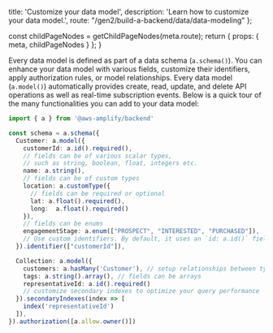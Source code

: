 
  title: 'Customize your data model',
  description: 'Learn how to customize your data model.',
  route: "/gen2/build-a-backend/data/data-modeling"
};

  const childPageNodes = getChildPageNodes(meta.route);
  return {
    props: {
      meta,
      childPageNodes
    }
  };
}


Every data model is defined as part of a data schema (`a.schema()`). You can enhance your data model with various fields, customize their identifiers, apply authorization rules, or model relationships. Every data model (`a.model()`) automatically provides create, read, update, and delete API operations as well as real-time subscription events. Below is a quick tour of the many functionalities you can add to your data model:

```ts
import { a } from '@aws-amplify/backend'

const schema = a.schema({
  Customer: a.model({
    customerId: a.id().required(),
    // fields can be of various scalar types,
    // such as string, boolean, float, integers etc.
    name: a.string(),
    // fields can be of custom types
    location: a.customType({
      // fields can be required or optional
      lat: a.float().required(), 
      long:  a.float().required()
    }),
    // fields can be enums
    engagementStage: a.enum(["PROSPECT", "INTERESTED", "PURCHASED"]), 
    // Use custom identifiers. By default, it uses an `id: a.id()` field
  }).identifier(["customerId"]),

  Collection: a.model({
    customers: a.hasMany('Customer'), // setup relationships between types
    tags: a.string().array(), // fields can be arrays
    representativeId: a.id().required()
    // customize secondary indexes to optimize your query performance
  }).secondaryIndexes(index => [
    index('representativeId')
  ]),
}).authorization([a.allow.owner()])
```

<Overview childPageNodes={props.childPageNodes} />
